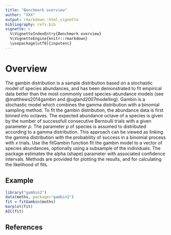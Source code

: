 ```yaml
---
title: "Benchmark overview"
author: "XXX"
output: rmarkdown::html_vignette
bibliography: refs.bib
vignette: >
  %\VignetteIndexEntry{Benchmark overview}
  %\VignetteEngine{knitr::rmarkdown}
  \usepackage[utf8]{inputenc}
---
```


# Overview

The gambin distribution is a sample distribution based on a stochastic model of
species abundances, and has been demonstrated to fit empirical data better than the
most commonly used species-abundance models (see @matthews2014gambin and @ugland2007modelling). Gambin is a stochastic
model which combines the gamma distribution with a binomial sampling method. To fit
the gambin distribution, the abundance data is first binned into octaves. The expected
abundance octave of a species is given by the number of successfull consecutive
Bernoulli trials with a given parameter $p$. The parameter $p$ of species is assumed to
distributed according to a gamma distribution. This approach can be viewed as linking
the gamma distribution with the probability of success in a binomial process with $x$
trials. Use the fitGambin function fit the gambin model to a vector of species
abundances, optionally using a subsample of the individuals. The package estimates the
alpha (shape) parameter with associated confidence intervals. Methods are provided for
plotting the results, and for calculating the likelihood of fits.

## Example

```r
library("gambin2")
data(moths, package="gambin2")
fit = fitGambin(moths)
barplot(fit)
AIC(fit)
```

## References